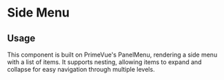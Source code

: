 

<Meta of={SideMenuStories} />

# Side Menu

## Usage

This component is built on PrimeVue's PanelMenu, rendering a side menu with a list of items. It supports nesting, allowing items to expand and collapse for easy navigation through multiple levels.

<Primary />
<Controls />
<Stories />
